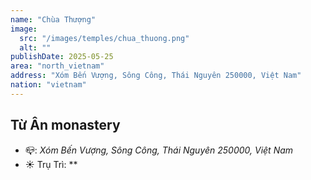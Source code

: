 ```yaml
---
name: "Chùa Thượng"
image:
  src: "/images/temples/chua_thuong.png"
  alt: ""
publishDate: 2025-05-25
area: "north_vietnam"
address: "Xóm Bến Vượng, Sông Công, Thái Nguyên 250000, Việt Nam"
nation: "vietnam"
---
```



## **Từ Ân monastery**

- 📪: *Xóm Bến Vượng, Sông Công, Thái Nguyên 250000, Việt Nam*
- ☀️ Trụ Trì: **
